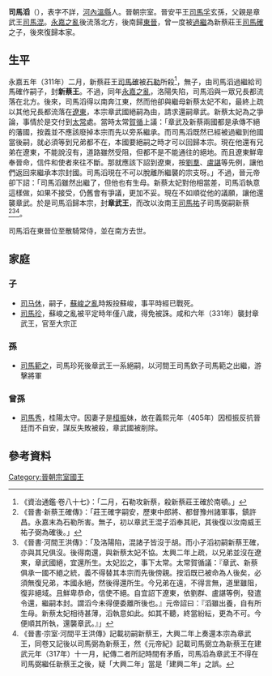 '''司馬滔'''（{{bd|3世紀||？|catIdx=S}}），表字不詳，[[河內|河內]][[溫縣|溫縣]]人。晉朝宗室。晉安平王[[司馬孚|司馬孚]]玄孫，父親是章武王[[司馬混|司馬混]]。[[永嘉之亂|永嘉之亂]]後流落北方，後南歸[[東晉|東晉]]，曾一度被[[過繼|過繼]]為新蔡莊王[[司馬確|司馬確]]之子，後來復歸本家。

== 生平 ==
永嘉五年（311年）二月，新蔡莊王[[司馬確|司馬確]]被[[石勒|石勒]]所殺<REF>《資治通鑑·卷八十七》：「二月，石勒攻新蔡，殺新蔡莊王確於南頓。」</REF>，無子，由司馬滔過繼給司馬確作嗣子，封'''新蔡王'''。不過，同年[[永嘉之亂|永嘉之亂]]，洛陽失陷，司馬滔與一眾兄長都流落在北方。後來，司馬滔得以南奔江東，然而他卻與繼母新蔡太妃不和，最終上疏以其他兄長都流落在[[遼東|遼東]]，本宗章武國絕嗣為由，請求還嗣章武。新蔡太妃為之爭論，事情於是交付到[[太常|太常]]處。當時太常[[賀循|賀循]]上議：「章武及新蔡兩國都是承傳不絕的藩國，按義並不應該廢掉本宗而先以旁系繼承。而司馬滔既然已經被過繼到他國當後嗣，就必須等到兄弟都不在，本國要絕嗣之時才可以回歸本宗。現在他還有兄弟在遼東，不能說沒有，道路雖然受阻，但都不是不能通往的絕地。而且遼東鮮卑奉晉命，信件和使者來往不斷。那就應該下詔到遼東，按[[劉羣|劉羣]]、[[盧諶|盧諶]]等先例，讓他們返回來繼承本宗封國。司馬滔現在不可以脫離所繼襲的宗支呀。」不過，晉元帝卻下詔：「司馬滔雖然出繼了，但他也有生母。新蔡太妃對他相當差，司馬滔執意這樣做，如果不接受，仍舊會有爭議，更加不妥。現在不如順從他的議願，讓他還襲章武。於是司馬滔歸本宗，封'''章武王'''，而改以汝南王[[司马祐_(汝南王)|司馬祐]]子司馬弼嗣新蔡<REF>《晉書·新蔡王確傳》：「莊王確字嗣安，歷東中郎將、都督豫州諸軍事，鎮許昌。永嘉末為石勒所害。無子，初以章武王混子滔奉其祀，其後復以汝南威王祐子弼為確後。」</REF><REF>《晉書·河間王洪傳》：「及洛陽陷，混諸子皆沒于胡。而小子滔初嗣新蔡王確，亦與其兄俱沒。後得南還，與新蔡太妃不協。太興二年上疏，以兄弟並沒在遼東，章武國絕，宜還所生。太妃訟之，事下太常。太常賀循議：『章武、新蔡俱承一國不絕之統，義不得替其本宗而先後傍親。按滔既已被命為人後矣，必須無復兄弟，本國永絕，然後得還所生。今兄弟在遠，不得言無，道里雖阻，復非絕域。且鮮卑恭命，信使不絕。自宜詔下遼東，依劉群、盧諶等例，發遣令還，繼嗣本封。謂滔今未得便委離所後也。』元帝詔曰：『滔雖出養，自有所生母。新蔡太妃相待甚薄，滔執意如此。如其不聽，終當紛紜，更為不可。今便順其所執，還襲章武。』」</REF><REF>《晉書·宗室·河間平王洪傳》記載初嗣新蔡王，大興二年上奏還本宗為章武王，同卷又記後以司馬弼為新蔡王，然《元帝紀》記載司馬弼立為新蔡王在建武元年（317年）十一月，紀傳二者所記時間有矛盾，司馬滔為章武王不得在司馬弼繼任新蔡王之後，疑「大興二年」當是「建興二年」之誤。</REF>。

司馬滔在東晉位至散騎常侍，並在南方去世。

== 家庭 ==
=== 子 ===
*[[司马休|司马休]]，嗣子，[[蘇峻之亂|蘇峻之亂]]時叛投蘇峻，事平時經已戰死。
*[[司馬珍|司馬珍]]，蘇峻之亂被平定時年僅八歲，得免被誅。咸和六年（331年）襲封章武王，官至大宗正

=== 孫 ===
*[[司馬範之|司馬範之]]，司馬珍死後章武王一系絕嗣，以河間王司馬欽子司馬範之出繼，游擊將軍

=== 曾孫 ===
*[[司馬秀|司馬秀]]，桂陽太守。因妻子是[[桓振|桓振]]妹，故在義熙元年（405年）因桓振反抗晉廷而不自安，謀反失敗被殺，章武國被削除。

== 參考資料 ==
{{REFLIST}}

{{start box}}
{{s-before|從父[[司馬確|司馬確]]}}
{{s-title|[[晉朝藩王列表#新蔡國|晉朝新蔡王]]|？—314年}}
{{s-after|從兄弟[[司馬弼|司馬弼]]}}
{{s-before|父[[司馬混|司馬混]]}}
{{s-title|[[晉朝藩王列表#章武國|晉朝章武王]]|314年—？}}
{{s-after|子[[司馬休|司馬休]]}}
{{end box}}

[[Category:晉朝宗室國王|Category:晉朝宗室國王]]